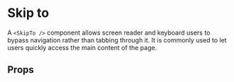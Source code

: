 
<Meta of={SkipToStories} />

# Skip to

A `<SkipTo />` component allows screen reader and keyboard users to bypass navigation rather than tabbing through it. It is commonly used to let users quickly access the main content of the page.

<Primary />

## Props

<ArgTypes of={SkipToStories} />
